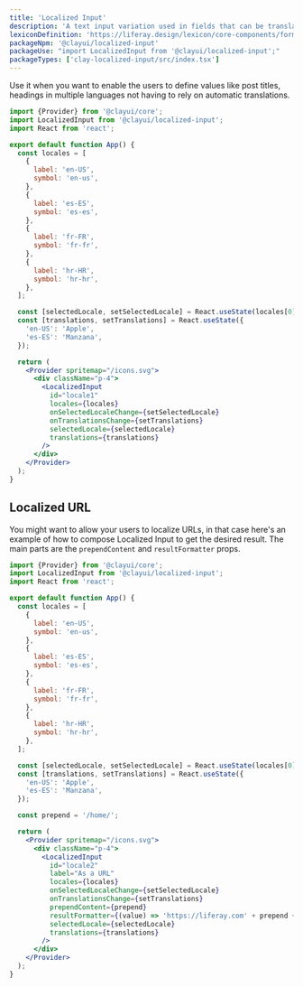 ```yaml
---
title: 'Localized Input'
description: 'A text input variation used in fields that can be translated into multiple languages.'
lexiconDefinition: 'https://liferay.design/lexicon/core-components/forms/text-input-localizable/'
packageNpm: '@clayui/localized-input'
packageUse: "import LocalizedInput from '@clayui/localized-input';"
packageTypes: ['clay-localized-input/src/index.tsx']
---
```


Use it when you want to enable the users to define values like post titles, headings in multiple languages not having to rely on automatic translations.

```jsx preview
import {Provider} from '@clayui/core';
import LocalizedInput from '@clayui/localized-input';
import React from 'react';

export default function App() {
  const locales = [
    {
      label: 'en-US',
      symbol: 'en-us',
    },
    {
      label: 'es-ES',
      symbol: 'es-es',
    },
    {
      label: 'fr-FR',
      symbol: 'fr-fr',
    },
    {
      label: 'hr-HR',
      symbol: 'hr-hr',
    },
  ];

  const [selectedLocale, setSelectedLocale] = React.useState(locales[0]);
  const [translations, setTranslations] = React.useState({
    'en-US': 'Apple',
    'es-ES': 'Manzana',
  });

  return (
    <Provider spritemap="/icons.svg">
      <div className="p-4">
        <LocalizedInput
          id="locale1"
          locales={locales}
          onSelectedLocaleChange={setSelectedLocale}
          onTranslationsChange={setTranslations}
          selectedLocale={selectedLocale}
          translations={translations}
        />
      </div>
    </Provider>
  );
}
```

## Localized URL

You might want to allow your users to localize URLs, in that case here's an example of how to compose Localized Input to get the desired result. The main parts are the `prependContent` and `resultFormatter` props.

```jsx preview
import {Provider} from '@clayui/core';
import LocalizedInput from '@clayui/localized-input';
import React from 'react';

export default function App() {
  const locales = [
    {
      label: 'en-US',
      symbol: 'en-us',
    },
    {
      label: 'es-ES',
      symbol: 'es-es',
    },
    {
      label: 'fr-FR',
      symbol: 'fr-fr',
    },
    {
      label: 'hr-HR',
      symbol: 'hr-hr',
    },
  ];

  const [selectedLocale, setSelectedLocale] = React.useState(locales[0]);
  const [translations, setTranslations] = React.useState({
    'en-US': 'Apple',
    'es-ES': 'Manzana',
  });

  const prepend = '/home/';

  return (
    <Provider spritemap="/icons.svg">
      <div className="p-4">
        <LocalizedInput
          id="locale2"
          label="As a URL"
          locales={locales}
          onSelectedLocaleChange={setSelectedLocale}
          onTranslationsChange={setTranslations}
          prependContent={prepend}
          resultFormatter={(value) => 'https://liferay.com' + prepend + value}
          selectedLocale={selectedLocale}
          translations={translations}
        />
      </div>
    </Provider>
  );
}
```
